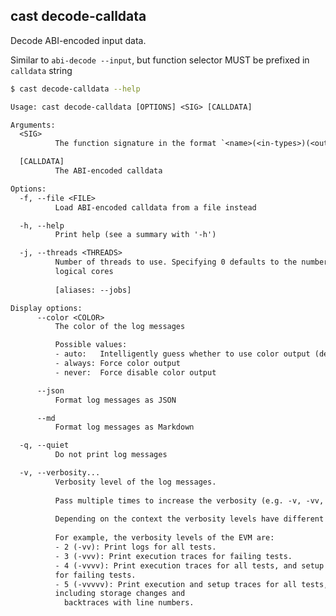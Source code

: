 ## cast decode-calldata

Decode ABI-encoded input data.

Similar to `abi-decode --input`, but function selector MUST be prefixed in
`calldata` string

```bash
$ cast decode-calldata --help
```

```txt
Usage: cast decode-calldata [OPTIONS] <SIG> [CALLDATA]

Arguments:
  <SIG>
          The function signature in the format `<name>(<in-types>)(<out-types>)`

  [CALLDATA]
          The ABI-encoded calldata

Options:
  -f, --file <FILE>
          Load ABI-encoded calldata from a file instead

  -h, --help
          Print help (see a summary with '-h')

  -j, --threads <THREADS>
          Number of threads to use. Specifying 0 defaults to the number of
          logical cores
          
          [aliases: --jobs]

Display options:
      --color <COLOR>
          The color of the log messages

          Possible values:
          - auto:   Intelligently guess whether to use color output (default)
          - always: Force color output
          - never:  Force disable color output

      --json
          Format log messages as JSON

      --md
          Format log messages as Markdown

  -q, --quiet
          Do not print log messages

  -v, --verbosity...
          Verbosity level of the log messages.
          
          Pass multiple times to increase the verbosity (e.g. -v, -vv, -vvv).
          
          Depending on the context the verbosity levels have different meanings.
          
          For example, the verbosity levels of the EVM are:
          - 2 (-vv): Print logs for all tests.
          - 3 (-vvv): Print execution traces for failing tests.
          - 4 (-vvvv): Print execution traces for all tests, and setup traces
          for failing tests.
          - 5 (-vvvvv): Print execution and setup traces for all tests,
          including storage changes and
            backtraces with line numbers.
```